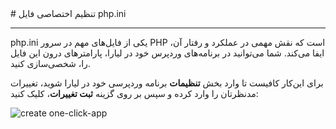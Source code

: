 
<Layout>
# تنظیم اختصاصی فایل php.ini
<hr className="mb-2" />

<Important>php.ini</Important> یکی از فایل‌های مهم در سرور PHP است که نقش مهمی در عملکرد و رفتار آن، ایفا می‌کند. شما می‌توانید در برنامه‌های 
وردپرس خود در لیارا، پارامترهای درون این فایل را، شخصی‌سازی کنید.

برای این‌کار کافیست تا وارد بخش <b>تنظیمات</b> برنامه وردپرسی خود در لیارا شوید، تغییرات مدنظرتان را وارد کرده و سپس بر روی گزینه <b>ثبت تغییرات</b>، کلیک کنید:
<div className="h-4" />
<img src="https://files.liara.ir/liara/docs/customize-php-ini-in-wordpress-using-console.gif" alt="create one-click-app" />


</Layout>